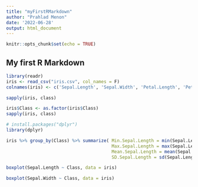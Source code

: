```yaml
---
title: "myFirstRMarkdown"
author: "Prahlad Menon"
date: '2022-06-28'
output: html_document
---
```


```r
knitr::opts_chunk$set(echo = TRUE)
```

## My first R Markdown

```r

library(readr)
iris <- read_csv("iris.csv", col_names = F)
colnames(iris) <- c('Sepal.Length', 'Sepal.Width', 'Petal.Length', 'Petal.Width', 'Class')

sapply(iris, class)

iris$Class <- as.factor(iris$Class)
sapply(iris, class)

# install.packages("dplyr")
library(dplyr)

iris %>% group_by(Class) %>% summarize( Min.Sepal.Length = min(Sepal.Length, na.rm=T),
                                        Max.Sepal.Length = max(Sepal.Length, na.rm=T),
                                        Mean.Sepal.Length = mean(Sepal.Length, na.rm=T),
                                        SD.Sepal.Length = sd(Sepal.Length, na.rm=T))  %>% as.data.frame()

```

```r
boxplot(Sepal.Length ~ Class, data = iris)

```

```r

boxplot(Sepal.Width ~ Class, data = iris)
```


